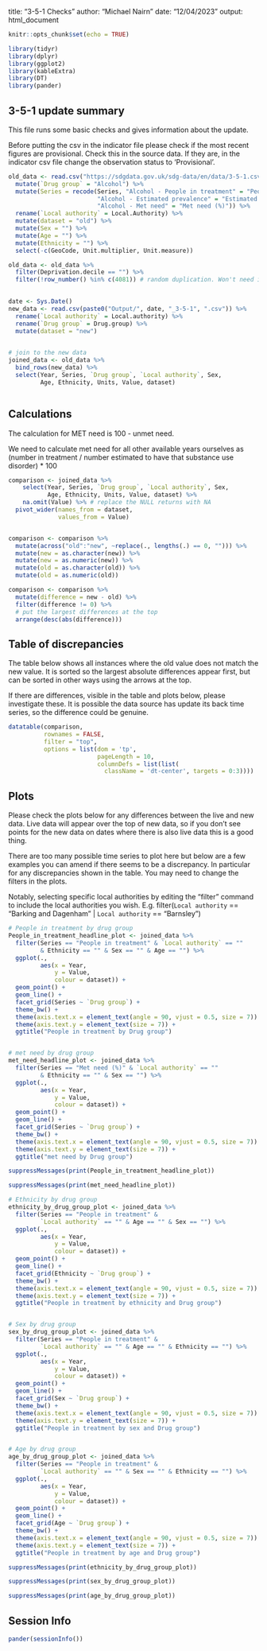 title: "3-5-1 Checks"
author: "Michael Nairn"
date: "12/04/2023"
output: html_document

```r
knitr::opts_chunk$set(echo = TRUE)
```


```r
library(tidyr)
library(dplyr)
library(ggplot2)
library(kableExtra)
library(DT)
library(pander)
```



   
## 3-5-1 update summary

This file runs some basic checks and gives information about the update.
  
Before putting the csv in the indicator file please check if the most recent 
figures are provisional. Check this in the source data. If they 
are, in the indicator csv file change the observation status to 'Provisional'.



```r
old_data <- read.csv("https://sdgdata.gov.uk/sdg-data/en/data/3-5-1.csv") %>%
  mutate(`Drug group` = "Alcohol") %>%
  mutate(Series = recode(Series, "Alcohol - People in treatment" = "People in treatment",
                         "Alcohol - Estimated prevalence" = "Estimated prevalence",
                         "Alcohol - Met need" = "Met need (%)")) %>%
  rename(`Local authority` = Local.Authority) %>%
  mutate(dataset = "old") %>%
  mutate(Sex = "") %>%
  mutate(Age = "") %>%
  mutate(Ethnicity = "") %>%
  select(-c(GeoCode, Unit.multiplier, Unit.measure))

old_data <- old_data %>%
  filter(Deprivation.decile == "") %>%
  filter(!row_number() %in% c(4081)) # random duplication. Won't need in future.
  

date <- Sys.Date()
new_data <- read.csv(paste0("Output/", date, "_3-5-1", ".csv")) %>% 
  rename(`Local authority` = Local.authority) %>%
  rename(`Drug group` = Drug.group) %>%
  mutate(dataset = "new")
 

# join to the new data
joined_data <- old_data %>% 
  bind_rows(new_data) %>%
  select(Year, Series, `Drug group`, `Local authority`, Sex, 
         Age, Ethnicity, Units, Value, dataset)



```

## Calculations 
The calculation for MET need is 100 - unmet need. 

We need to calculate met need for all other available years ourselves as (number in treatment / number estimated to have that substance use disorder) * 100



```r
comparison <- joined_data %>% 
    select(Year, Series, `Drug group`, `Local authority`, Sex, 
           Age, Ethnicity, Units, Value, dataset) %>% 
    na.omit(Value) %>% # replace the NULL returns with NA
  pivot_wider(names_from = dataset,
              values_from = Value)


comparison <- comparison %>% 
  mutate(across("old":"new", ~replace(., lengths(.) == 0, ""))) %>%
  mutate(new = as.character(new)) %>%
  mutate(new = as.numeric(new)) %>%
  mutate(old = as.character(old)) %>%
  mutate(old = as.numeric(old))

comparison <- comparison %>% 
  mutate(difference = new - old) %>% 
  filter(difference != 0) %>% 
  # put the largest differences at the top
  arrange(desc(abs(difference)))

```

## Table of discrepancies
The table below shows all instances where the old value does not match the new 
value. It is sorted so the largest absolute differences appear first, but can
be sorted in other ways using the arrows at the top.

If there are differences, visible in the table and plots below, please investigate these.
It is possible the data source has update its back time series, so the difference
could be genuine. 


```r
datatable(comparison, 
          rownames = FALSE, 
          filter = "top",
          options = list(dom = 'tp', 
                         pageLength = 10,
                         columnDefs = list(list(
                           className = 'dt-center', targets = 0:3))))
```
  



## Plots
Please check the plots below for any differences between the live and new data.
Live data will appear over the top of new data, so if you don't see points for
the new data on dates where there is also live data this is a good thing. 


There are too many possible time series to plot here 
but below are a few examples you can amend if there seems to be a discrepancy. In 
particular for any discrepancies shown in the table. 
You may need to change the filters in the plots. 

Notably, selecting specific local authorities by editing the "filter" command to 
include the local authorities you wish. 
  E.g.   filter(`Local authority` == "Barking and Dagenham" | 
                `Local authority` == "Barnsley")



```r

# People in treatment by drug group
People_in_treatment_headline_plot <- joined_data %>% 
  filter(Series == "People in treatment" & `Local authority` == "" 
         & Ethnicity == "" & Sex == "" & Age == "") %>% 
  ggplot(.,
         aes(x = Year,
             y = Value,
             colour = dataset)) +
  geom_point() +
  geom_line() +
  facet_grid(Series ~ `Drug group`) +
  theme_bw() +
  theme(axis.text.x = element_text(angle = 90, vjust = 0.5, size = 7)) +
  theme(axis.text.y = element_text(size = 7)) +
  ggtitle("People in treatment by Drug group")


# met need by drug group
met_need_headline_plot <- joined_data %>% 
  filter(Series == "Met need (%)" & `Local authority` == "" 
         & Ethnicity == "" & Sex == "") %>% 
  ggplot(.,
         aes(x = Year,
             y = Value,
             colour = dataset)) +
  geom_point() +
  geom_line() +
  facet_grid(Series ~ `Drug group`) +
  theme_bw() +
  theme(axis.text.x = element_text(angle = 90, vjust = 0.5, size = 7)) +
  theme(axis.text.y = element_text(size = 7)) +
  ggtitle("met need by Drug group")


```

```r
suppressMessages(print(People_in_treatment_headline_plot))
```

```r
suppressMessages(print(met_need_headline_plot))
```


```r

# Ethnicity by drug group
ethnicity_by_drug_group_plot <- joined_data %>% 
  filter(Series == "People in treatment" &
         `Local authority` == "" & Age == "" & Sex == "") %>% 
  ggplot(.,
         aes(x = Year,
             y = Value,
             colour = dataset)) +
  geom_point() +
  geom_line() +
  facet_grid(Ethnicity ~ `Drug group`) +
  theme_bw() +
  theme(axis.text.x = element_text(angle = 90, vjust = 0.5, size = 7)) +
  theme(axis.text.y = element_text(size = 7)) +
  ggtitle("People in treatment by ethnicity and Drug group")


# Sex by drug group
sex_by_drug_group_plot <- joined_data %>% 
  filter(Series == "People in treatment" &
         `Local authority` == "" & Age == "" & Ethnicity == "") %>% 
  ggplot(.,
         aes(x = Year,
             y = Value,
             colour = dataset)) +
  geom_point() +
  geom_line() +
  facet_grid(Sex ~ `Drug group`) +
  theme_bw() +
  theme(axis.text.x = element_text(angle = 90, vjust = 0.5, size = 7)) +
  theme(axis.text.y = element_text(size = 7)) +
  ggtitle("People in treatment by sex and Drug group")


# Age by drug group
age_by_drug_group_plot <- joined_data %>% 
  filter(Series == "People in treatment" &
         `Local authority` == "" & Sex == "" & Ethnicity == "") %>% 
  ggplot(.,
         aes(x = Year,
             y = Value,
             colour = dataset)) +
  geom_point() +
  geom_line() +
  facet_grid(Age ~ `Drug group`) +
  theme_bw() +
  theme(axis.text.x = element_text(angle = 90, vjust = 0.5, size = 7)) +
  theme(axis.text.y = element_text(size = 7)) +
  ggtitle("People in treatment by age and Drug group")


```

```r
suppressMessages(print(ethnicity_by_drug_group_plot))
```

```r
suppressMessages(print(sex_by_drug_group_plot))
```

```r
suppressMessages(print(age_by_drug_group_plot))
```




## Session Info
```r
pander(sessionInfo())
```

